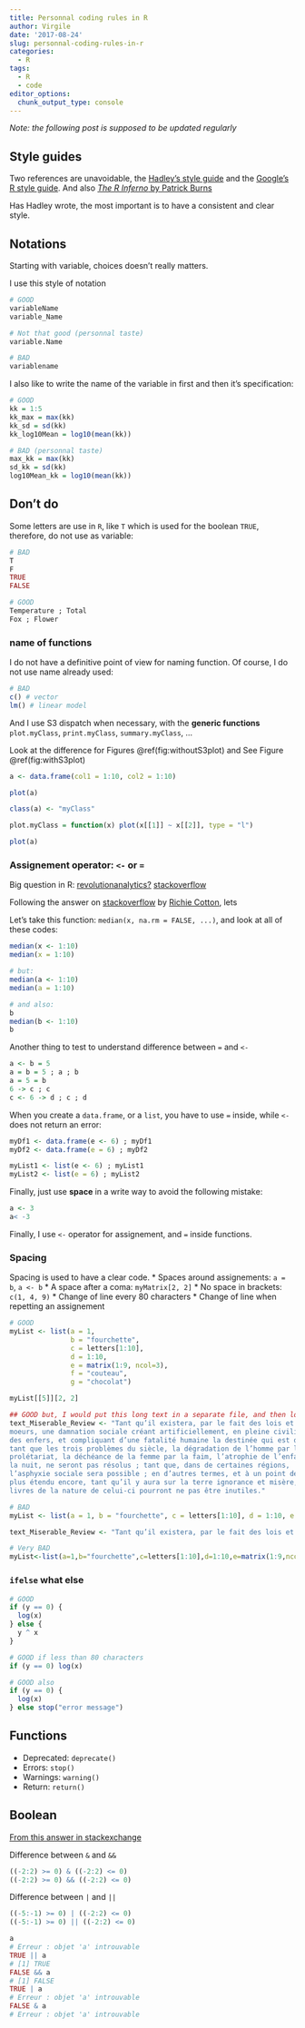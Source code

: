 ```yaml
---
title: Personnal coding rules in R
author: Virgile
date: '2017-08-24'
slug: personnal-coding-rules-in-r
categories:
  - R
tags:
  - R
  - code
editor_options: 
  chunk_output_type: console
---
```


*Note: the following post is supposed to be updated regularly*

## Style guides

Two references are unavoidable, the [Hadley's style guide](http://adv-r.had.co.nz/Style.html) and the [Google's R style guide](https://google.github.io/styleguide/Rguide.xml). And also [*The R Inferno* by Patrick Burns](http://www.burns-stat.com/pages/Tutor/R_inferno.pdf)

Has Hadley wrote, the most important is to have a consistent and clear style.

## Notations

Starting with variable, choices doesn't really matters.

I use this style of notation

```r
# GOOD
variableName
variable_Name

# Not that good (personnal taste)
variable.Name

# BAD
variablename
```

I also like to write the name of the variable in first and then it's specification:

```r
# GOOD
kk = 1:5
kk_max = max(kk)
kk_sd = sd(kk)
kk_log10Mean = log10(mean(kk))

# BAD (personnal taste)
max_kk = max(kk)
sd_kk = sd(kk)
log10Mean_kk = log10(mean(kk))
```

## Don't do

Some letters are use in `R`, like `T` which is used for the boolean `TRUE`, therefore, do not use as variable:

```r
# BAD
T 
F 
TRUE
FALSE

# GOOD
Temperature ; Total
Fox ; Flower
```


### name of functions

I do not have a definitive point of view for naming function. Of course, I do not use name already used:

```r
# BAD
c() # vector
lm() # linear model
```

And I use S3 dispatch when necessary, with the **generic functions** `plot.myClass`, `print.myClass`, `summary.myClass`, ...

Look at the difference for Figures \@ref(fig:withoutS3plot) and See Figure \@ref(fig:withS3plot)

```r
a <- data.frame(col1 = 1:10, col2 = 1:10)

plot(a)
```


```r
class(a) <- "myClass"

plot.myClass = function(x) plot(x[[1]] ~ x[[2]], type = "l")

plot(a)
```


### Assignement operator: `<-` or `=`

Big question in R:
[revolutionanalytics?](http://blog.revolutionanalytics.com/2008/12/use-equals-or-arrow-for-assignment.html)
[stackoverflow](http://stackoverflow.com/questions/1741820/assignment-operators-in-r-and)

Following the answer on [stackoverflow](https://stackoverflow.com/questions/1741820/assignment-operators-in-r-and) by [Richie Cotton](https://stackoverflow.com/users/134830/richie-cotton), lets

Let's take this function: `median(x, na.rm = FALSE, ...)`, and look at all of these codes:

```r
median(x <- 1:10)
median(x = 1:10)

# but:
median(a <- 1:10)
median(a = 1:10)

# and also:
b
median(b <- 1:10)
b
```
Another thing to test to understand difference between `=` and `<-`

```r
a <- b = 5
a = b = 5 ; a ; b
a = 5 = b
6 -> c ; c
c <- 6 -> d ; c ; d
```

When you create a `data.frame`, or a `list`, you have to use `=` inside, while `<-` does not return an error:

```r
myDf1 <- data.frame(e <- 6) ; myDf1
myDf2 <- data.frame(e = 6) ; myDf2 

myList1 <- list(e <- 6) ; myList1
myList2 <- list(e = 6) ; myList2
```

Finally, just use **space** in a write way to avoid the following mistake:

```r
a <- 3
a< -3
```

Finally, I use `<-` operator for assignement, and `=` inside functions.

### Spacing

Spacing is used to have a clear code.
* Spaces around assignements: `a = b`, `a <- b`
* A space after a coma: `myMatrix[2, 2]`
* No space in brackets: `c(1, 4, 9)` 
* Change of line every 80 characters
* Change of line when repetting an assignement

```r
# GOOD
myList <- list(a = 1,
               b = "fourchette",
               c = letters[1:10],
               d = 1:10,
               e = matrix(1:9, ncol=3),
               f = "couteau",
               g = "chocolat")

myList[[5]][2, 2]

## GOOD but, I would put this long text in a separate file, and then load it
text_Miserable_Review <- "Tant qu’il existera, par le fait des lois et des
moeurs, une damnation sociale créant artificiellement, en pleine civilisation,
des enfers, et compliquant d’une fatalité humaine la destinée qui est divine ;
tant que les trois problèmes du siècle, la dégradation de l’homme par le
prolétariat, la déchéance de la femme par la faim, l’atrophie de l’enfant par
la nuit, ne seront pas résolus ; tant que, dans de certaines régions, 
l’asphyxie sociale sera possible ; en d’autres termes, et à un point de vue 
plus étendu encore, tant qu’il y aura sur la terre ignorance et misère, des
livres de la nature de celui-ci pourront ne pas être inutiles."

# BAD
myList <- list(a = 1, b = "fourchette", c = letters[1:10], d = 1:10, e = matrix(1:9, ncol=3), f = "couteau", g = "chocolat")

text_Miserable_Review <- "Tant qu’il existera, par le fait des lois et des moeurs, une damnation sociale créant artificiellement, en pleine civilisation, des enfers, et compliquant d’une fatalité humaine la destinée qui est divine ; tant que les trois problèmes du siècle, la dégradation de l’homme par le prolétariat, la déchéance de la femme par la faim, l’atrophie de l’enfant par la nuit, ne seront pas résolus ; tant que, dans de certaines régions, l’asphyxie sociale sera possible ; en d’autres termes, et à un point de vue plus étendu encore, tant qu’il y aura sur la terre ignorance et misère, des livres de la nature de celui-ci pourront ne pas être inutiles."

# Very BAD
myList<-list(a=1,b="fourchette",c=letters[1:10],d=1:10,e=matrix(1:9,ncol=3),f="couteau",g="chocolat")
```

### `ifelse` what else

```r
# GOOD
if (y == 0) {
  log(x)
} else {
  y ^ x
}

# GOOD if less than 80 characters
if (y == 0) log(x)

# GOOD also
if (y == 0) {
  log(x)
} else stop("error message")
```


## Functions

- Deprecated: `deprecate()`
- Errors: `stop()`
- Warnings: `warning()`
- Return: `return()`


## Boolean

[From this answer in stackexchange](http://stackoverflow.com/questions/6558921/r-boolean-operators-and)

Difference between `&` and `&&`

```r
((-2:2) >= 0) & ((-2:2) <= 0)
((-2:2) >= 0) && ((-2:2) <= 0)
```

Difference between `|` and `||`

```r
((-5:-1) >= 0) | ((-2:2) <= 0)
((-5:-1) >= 0) || ((-2:2) <= 0)
```


```r
a
# Erreur : objet 'a' introuvable
TRUE || a
# [1] TRUE
FALSE && a
# [1] FALSE
TRUE | a
# Erreur : objet 'a' introuvable
FALSE & a
# Erreur : objet 'a' introuvable
```

